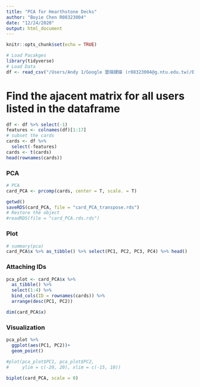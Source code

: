 ```yaml
---
title: "PCA for Hearthstone Decks"
author: "Boyie Chen R08323004"
date: "12/24/2020"
output: html_document
---
```


```r
knitr::opts_chunk$set(echo = TRUE)
```

```r
# Load Pacakges
library(tidyverse)
# Load Data
df <- read_csv("/Users/Andy 1/Google 雲端硬碟 (r08323004@g.ntu.edu.tw)/0 Semesters/HS/2_tidy_data/data/df_Decks_tidy.csv")
```
# Find the ajacent matrix for all users listed in the dataframe

```r
df <- df %>% select(-1)
features <- colnames(df)[1:17]
# subset the cards
cards <- df %>% 
  select(-features)
cards <- t(cards)
head(rownames(cards))
```

### PCA
```r
# PCA
card_PCA <- prcomp(cards, center = T, scale. = T)
```

```r
getwd()
saveRDS(card_PCA, file = "card_PCA_transpose.rds")
# Restore the object
#readRDS(file = "card_PCA.rds.rds")
```

### Plot

```r
# summary(pca)
card_PCA$x %>% as_tibble() %>% select(PC1, PC2, PC3, PC4) %>% head()
```
### Attaching IDs

```r
pca_plot <- card_PCA$x %>%
  as_tibble() %>%
  select(1:4) %>%
  bind_cols(ID = rownames(cards)) %>% 
  arrange(desc(PC1, PC2))
```

```r
dim(card_PCA$x)
```

### Visualization

```r
pca_plot %>% 
  ggplot(aes(PC1, PC2))+
  geom_point()

#plot(pca_plot$PC1, pca_plot$PC2,
#     ylim = c(-20, 20), xlim = c(-15, 10))
```


```r
biplot(card_PCA, scale = 0)

```